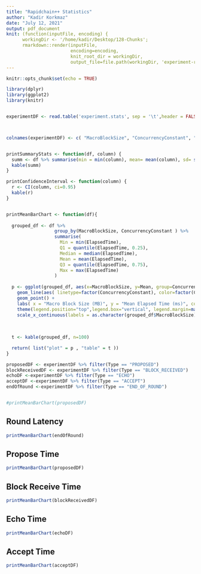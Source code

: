 ```yaml
---
title: "Rapidchain++ Statistics"
author: "Kadir Korkmaz"
date: "July 12, 2021"
output: pdf_document
knit: (function(inputFile, encoding) { 
      workingDir <- '/home/kadir/Desktop/128-Chunks';
      rmarkdown::render(inputFile,
                        encoding=encoding,
                        knit_root_dir = workingDir,
                        output_file=file.path(workingDir, 'experiment-report.pdf')) })
---
```


```r
knitr::opts_chunk$set(echo = TRUE)
```

```r
library(dplyr)
library(ggplot2)
library(knitr)


experimentDF <- read.table('experiment.stats', sep = '\t',header = FALSE)



colnames(experimentDF) <- c( "MacroBlockSize", "ConcurrencyConstant", "ChunkSize",  "NodeID","Round","Type","ElapsedTime")


printSummaryStats <- function(df, column) {
  summ <- df %>% summarise(min = min(column), mean= mean(column), sd= sd(column), max = max(column))
  kable(summ)
}

printConfidenceInterval <- function(column) {
  r <- CI(column, ci=0.95)
  kable(r)
}


printMeanBarChart <- function(df){
    
  grouped_df <- df %>% 
                  group_by(MacroBlockSize, ConcurrencyConstant ) %>%
                  summarise(
                    Min = min(ElapsedTime),
                    Q1 = quantile(ElapsedTime, 0.25),
                    Median = median(ElapsedTime),
                    Mean = mean(ElapsedTime),
                    Q3 = quantile(ElapsedTime, 0.75),
                    Max = max(ElapsedTime)
                  )
  
  p <- ggplot(grouped_df, aes(x=MacroBlockSize, y=Mean, group=ConcurrencyConstant, color=factor(ConcurrencyConstant))) +
    geom_line(aes( linetype=factor(ConcurrencyConstant), color=factor(ConcurrencyConstant) ))+
    geom_point() +
    labs( x = "Macro Block Size (MB)", y = "Mean Elapsed Time (ms)", color = "CC", linetype="CC" )+
    theme(legend.position="top",legend.box="vertical", legend.margin=margin())+
    scale_x_continuous(labels = as.character(grouped_df$MacroBlockSize), breaks = grouped_df$MacroBlockSize)
  
  
  
  t <- kable(grouped_df, n=100)

  return( list("plot" = p , "table" = t ))
}

```


```r
proposedDF <- experimentDF %>% filter(Type == "PROPOSED")
blockReceivedDF <- experimentDF %>% filter(Type == "BLOCK_RECEIVED")
echoDF <-experimentDF %>% filter(Type == "ECHO")
acceptDF <-experimentDF %>% filter(Type == "ACCEPT")
endOfRound <-experimentDF %>% filter(Type == "END_OF_ROUND")


#printMeanBarChart(proposedDF)
```

\newpage
## Round Latency

```r

printMeanBarChart(endOfRound)
```

\newpage
## Propose Time

```r

printMeanBarChart(proposedDF)
```

\newpage
## Block Receive Time

```r

printMeanBarChart(blockReceivedDF)
```

\newpage
## Echo Time

```r

printMeanBarChart(echoDF)
```

\newpage
## Accept Time

```r

printMeanBarChart(acceptDF)
```
